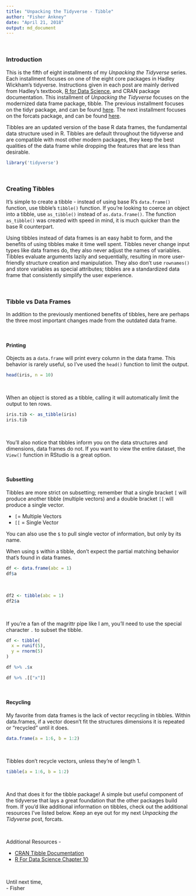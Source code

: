 ```yaml
---
title: "Unpacking the Tidyverse - Tibble"
author: "Fisher Ankney"
date: "April 21, 2018"
output: md_document
---
```


<br> 

### Introduction 

This is the fifth of eight installments of my *Unpacking the Tidyverse* series. Each installment focuses on one of the eight core packages in Hadley Wickham's tidyverse. Instructions given in each post are mainly derived from Hadley's textbook, [R for Data Science](http://r4ds.had.co.nz/), and CRAN package documentation. This installment of *Unpacking the Tidyverse* focuses on the modernized data frame package, tibble. The previous installment focuses on the tidyr package, and can be found [here](link). The next installment focuses on the forcats package, and can be found [here](link). 

Tibbles are an updated version of the base R data frames, the fundamental data structure used in R. Tibbles are default throughout the tidyverse and are compatible with most other modern packages, they keep the best qualities of the data frame while dropping the features that are less than desirable. 


```r
library('tidyverse')
```

<br> 

### Creating Tibbles

It's simple to create a tibble - instead of using base R's `data.frame()` function, use tibble's `tibble()` function. If you're looking to coerce an object into a tibble, use `as_tibble()` instead of `as.data.frame()`. The function `as_tibble()` was created with speed in mind, it is much quicker than the base R counterpart.

Using tibbles instead of data frames is an easy habit to form, and the benefits of using tibbles make it time well spent. Tibbles never change input types like data frames do, they also never adjust the names of variables. Tibbles evaluate arguments lazily and sequentially, resulting in more user-friendly structure creation and manipulation. They also don't use `rownames()` and store variables as special attributes; tibbles are a standardized data frame that consistently simplify the user experience. 

<br> 

### Tibble vs Data Frames

In addition to the previously mentioned benefits of tibbles, here are perhaps the three most important changes made from the outdated data frame. 

<br> 

#### Printing

Objects as a `data.frame` will print every column in the data frame. This behavior is rarely useful, so I've used the `head()` function to limit the output. 

```r
head(iris, n = 10)
```

<br> 

When an object is stored as a tibble, calling it will automatically limit the output to ten rows. 

```r
iris.tib <- as_tibble(iris)
iris.tib
```
 
<br> 

You'll also notice that tibbles inform you on the data structures and dimensions, data frames do not. If you want to view the entire dataset, the `View()` function in RStudio is a great option. 

<br> 

#### Subsetting

Tibbles are more strict on subsetting; remember that a single bracket `[` will produce another tibble (multiple vectors) and a double bracket `[[` will produce a single vector. 

- `[`= Multiple Vectors
- `[[` = Single Vector

You can also use the `$` to pull single vector of information, but only by its name. 

When using `$` within a tibble, don't expect the partial matching behavior that's found in data frames.  

```r
df <- data.frame(abc = 1)
df$a
```

<br> 

```r
df2 <- tibble(abc = 1)
df2$a

```
 
<br> 

If you're a fan of the magrittr pipe like I am, you'll need to use the special character `.` to subset the tibble. 

```r
df <- tibble(
  x = runif(5),
  y = rnorm(5)
)

df %>% .$x

df %>% .[["x"]]
```

<br> 

#### Recycling 

My favorite from data frames is the lack of vector recycling in tibbles. Within data.frames, if a vector doesn't fit the structures dimensions it is repeated or "recycled" until it does. 
```r
data.frame(a = 1:6, b = 1:2)
```

<br> 

Tibbles don't recycle vectors, unless they're of length 1. 

```r
tibble(a = 1:6, b = 1:2)
```

<br> 

And that does it for the tibble package! A simple but useful component of the tidyverse that lays a great foundation that the other packages build from. If you'd like additional information on tibbles, check out the additional resources I've listed below. Keep an eye out for my next *Unpacking the Tidyverse* post, forcats. 

<br> 

Additional Resources - 

- [CRAN Tibble Documentation](https://cran.r-project.org/web/packages/tibble/vignettes/tibble.html)
- [R For Data Science Chapter 10](http://r4ds.had.co.nz/tibbles.html) 

<br> 

Until next time, <br  />
\- Fisher 
